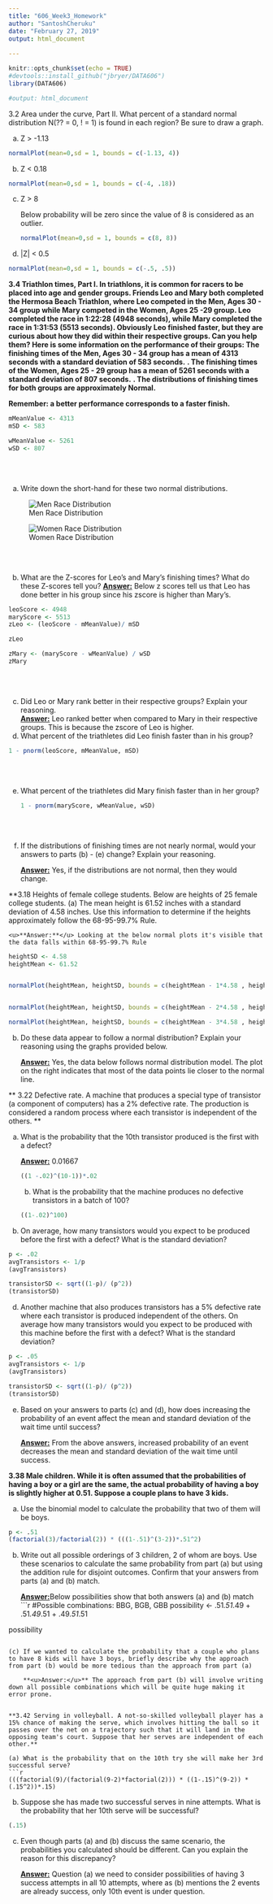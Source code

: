 ```yaml
---
title: "606_Week3_Homework"
author: "SantoshCheruku"
date: "February 27, 2019"
output: html_document
  
---
```




```r
knitr::opts_chunk$set(echo = TRUE)
#devtools::install_github("jbryer/DATA606")
library(DATA606)

#output: html_document
```

3.2 Area under the curve, Part II. What percent of a standard normal distribution N(?? =
0, ! = 1) is found in each region? Be sure to draw a graph.

(a) Z > -1.13

```r
normalPlot(mean=0,sd = 1, bounds = c(-1.13, 4))
```


(b) Z < 0.18

```r
normalPlot(mean=0,sd = 1, bounds = c(-4, .18))
```

    
(c) Z > 8

    Below probability will be zero since the value of 8 is considered as an outlier.
```r
normalPlot(mean=0,sd = 1, bounds = c(8, 8))
```

    
    
(d) |Z| < 0.5

```r
normalPlot(mean=0,sd = 1, bounds = c(-.5, .5))
```


**3.4 Triathlon times, Part I. In triathlons, it is common for racers to be placed into age  and gender groups. Friends Leo and Mary both completed the Hermosa Beach Triathlon, where Leo competed in the Men, Ages 30 - 34 group while Mary competed in the Women, Ages 25 -29 group. Leo completed the race in 1:22:28 (4948 seconds), while Mary completed the race in 1:31:53 (5513 seconds). Obviously Leo finished faster, but they are curious about how they did within their respective groups. Can you help them? Here is some information on the performance of their groups: **
**The finishing times of the Men, Ages 30 - 34 group has a mean of 4313 seconds with a standard deviation of 583 seconds.**
**. The finishing times of the Women, Ages 25 - 29 group has a mean of 5261 seconds with a standard deviation of 807 seconds.**
**. The distributions of finishing times for both groups are approximately Normal. **

**Remember: a better performance corresponds to a faster finish.**

```r
mMeanValue <- 4313
mSD <- 583

wMeanValue <- 5261
wSD <- 807

```
</br></br>

(a) Write down the short-hand for these two normal distributions.
    
   ![Men Race Distribution](Normal1.png)
    
    
  ![Women Race Distribution](Normal2.png)
    
</br></br>
    
(b) What are the Z-scores for Leo's and Mary's finishing times? What do these Z-scores tell you?
    **<u>Answer:</u>** Below z scores tell us that Leo has done better in his group since his zscore is higher than Mary's. 
```r
leoScore <- 4948
maryScore <- 5513
zLeo <- (leoScore - mMeanValue)/ mSD

zLeo

zMary <- (maryScore - wMeanValue) / wSD
zMary
```
</br></br>
    
(c) Did Leo or Mary rank better in their respective groups? Explain your reasoning.</br>
    **<u>Answer:</u>** Leo ranked better when compared to Mary in their respective groups. This is because the zscore of Leo is higher.
</br>
(d) What percent of the triathletes did Leo finish faster than in his group?


```r
1 - pnorm(leoScore, mMeanValue, mSD)
```
</br></br>

(e) What percent of the triathletes did Mary finish faster than in her group?

    ```r
1 - pnorm(maryScore, wMeanValue, wSD)
```
</br></br>

(f) If the distributions of finishing times are not nearly normal, would your answers to parts
        (b) - (e) change? Explain your reasoning.
        
    <u>**Answer:**</u> Yes, if the distributions are not normal, then they would change.
    
**3.18 Heights of female college students. Below are heights of 25 female college students.
(a) The mean height is 61.52 inches with a standard deviation of 4.58 inches. Use this information
to determine if the heights approximately follow the 68-95-99.7% Rule.
    
    <u>**Answer:**</u> Looking at the below normal plots it's visible that the data falls within 68-95-99.7% Rule
```r
heightSD <- 4.58
heightMean <- 61.52


normalPlot(heightMean, heightSD, bounds = c(heightMean - 1*4.58 , heightMean + 1*4.58 ) )


normalPlot(heightMean, heightSD, bounds = c(heightMean - 2*4.58 , heightMean + 2*4.58 ) )

normalPlot(heightMean, heightSD, bounds = c(heightMean - 3*4.58 , heightMean + 3*4.58 ) )
```
  
  
  
(b) Do these data appear to follow a normal distribution? Explain your reasoning using the graphs
provided below.

    <u>**Answer:**</u> Yes, the data below follows normal distribution model. The plot on the right indicates that most of the data points lie closer to the normal line. 
    
    
** 3.22 Defective rate. A machine that produces a special type of transistor (a component of computers) has a 2% defective rate. The production is considered a random process where each transistor is independent of the others. **

(a) What is the probability that the 10th transistor produced is the first with a defect?
    
     <u>**Answer:**</u> 0.01667
```r
((1 -.02)^(10-1))*.02
```
    
    (b) What is the probability that the machine produces no defective transistors in a batch of 100?
```r
((1-.02)^100)
```
      

(c) On average, how many transistors would you expect to be produced before the first with a defect? What is the standard deviation?
```r
p <- .02
avgTransistors <- 1/p
(avgTransistors)

transistorSD <- sqrt((1-p)/ (p^2))
(transistorSD)
```
    
    
(d) Another machine that also produces transistors has a 5% defective rate where each transistor is produced independent of the others. On average how many transistors would   you expect to be produced with this machine before the first with a defect? What is the standard deviation?
```r
p <- .05
avgTransistors <- 1/p
(avgTransistors)

transistorSD <- sqrt((1-p)/ (p^2))
(transistorSD)
```

(e) Based on your answers to parts (c) and (d), how does increasing the probability of an event  affect the mean and standard deviation of the wait time until success?
    
    <u>**Answer:**</u> From the above answers, increased probability of an event decreases the mean and standard deviation of the wait time until success.
</br>
    
**3.38 Male children. While it is often assumed that the probabilities of having a boy or a girl  are the same, the actual probability of having a boy is slightly higher at 0.51. Suppose a couple plans to have 3 kids.**
    
(a) Use the binomial model to calculate the probability that two of them will be boys.
```r
p <- .51
(factorial(3)/factorial(2)) * (((1-.51)^(3-2))*.51^2)
```
    
(b) Write out all possible orderings of 3 children, 2 of whom are boys. Use these scenarios to calculate the same probability from part (a) but using the addition rule for disjoint outcomes. Confirm that your answers from parts (a) and (b) match.

    <u>**Answer:**</u>Below possibilities show that both answers (a) and (b) match
```r
#Possible combinations: BBG, BGB, GBB
possibility <- .51*.51*.49 + .51*.49*.51 + .49*.51*.51

possibility

```
    
(c) If we wanted to calculate the probability that a couple who plans to have 8 kids will have 3 boys, briefly describe why the approach from part (b) would be more tedious than the approach from part (a)
    
    **<u>Answer:</u>** The approach from part (b) will involve writing down all possible combinations which will be quite huge making it error prone.
    
    
**3.42 Serving in volleyball. A not-so-skilled volleyball player has a 15% chance of making the serve, which involves hitting the ball so it passes over the net on a trajectory such that it will land in the opposing team's court. Suppose that her serves are independent of each other.**
    
(a) What is the probability that on the 10th try she will make her 3rd successful serve?
```r
(((factorial(9)/(factorial(9-2)*factorial(2))) * ((1-.15)^(9-2)) * (.15^2))*.15)
```
    
(b) Suppose she has made two successful serves in nine attempts. What is the probability that her 10th serve will be successful?
```r
(.15)
```
  
(c) Even though parts (a) and (b) discuss the same scenario, the probabilities you calculated should be different. Can you explain the reason for this discrepancy?
    
    <u>**Answer:**</u> Question (a) we need to consider possibilities of having 3 success attempts in all 10 attempts, where as (b) mentions the 2 events are already success, only 10th event is under question.
